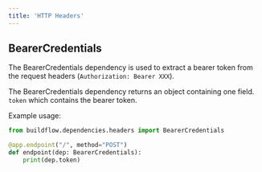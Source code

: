 ```yaml
---
title: 'HTTP Headers'
---
```


## BearerCredentials

The BearerCredentials dependency is used to extract a bearer token from the request headers (`Authorization: Bearer XXX`).

The BearerCredentials dependency returns an object containing one field. `token` which contains the bearer token.

Example usage:

```python
from buildflow.dependencies.headers import BearerCredentials

@app.endpoint("/", method="POST")
def endpoint(dep: BearerCredentials):
    print(dep.token)
```